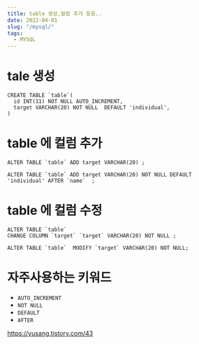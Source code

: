 ```yaml
---
title: table 생성,컬럼 추가 등등..
date: 2022-04-01
slug: "/mysql/"
tags:
  - MYSQL
---
```


# tale 생성
```
CREATE TABLE `table`(    
  id INT(11) NOT NULL AUTO_INCREMENT, 
  target VARCHAR(20) NOT NULL  DEFAULT 'individual',     
)
```

# table 에 컬럼 추가

```
ALTER TABLE `table` ADD target VARCHAR(20) ;
```

```
ALTER TABLE `table` ADD target VARCHAR(20) NOT NULL DEFAULT 'individual' AFTER `name`  ;
```

# table 에 컬럼 수정

```
ALTER TABLE `table` 
CHANGE COLUMN `target` `target` VARCHAR(20) NOT NULL ;
```

```
ALTER TABLE `table`  MODIFY `target` VARCHAR(20) NOT NULL;
```

# 자주사용하는 키워드
* `AUTO_INCREMENT`
* `NOT NULL`
* `DEFAULT`
* `AFTER`

https://yusang.tistory.com/43
